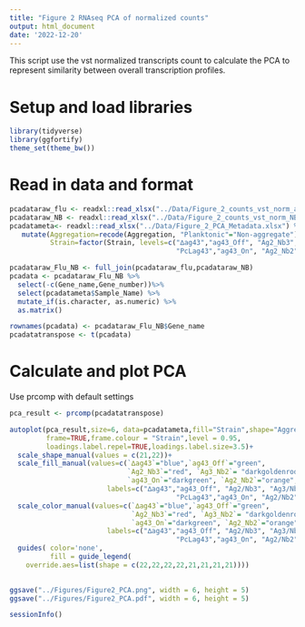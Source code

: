 ```yaml
---
title: "Figure 2 RNAseq PCA of normalized counts"
output: html_document
date: '2022-12-20'
---
```


This script use the vst normalized transcripts count to calculate the PCA to represent similarity between overall transcription profiles.

# Setup and load libraries
```r
library(tidyverse)
library(ggfortify)
theme_set(theme_bw())
```

# Read in data and format
```r
pcadataraw_flu <- readxl::read_xlsx("../Data/Figure_2_counts_vst_norm_ag43.xlsx")
pcadataraw_NB <- readxl::read_xlsx("../Data/Figure_2_counts_vst_norm_NB.xlsx")
pcadatameta<- readxl::read_xlsx("../Data/Figure_2_PCA_Metadata.xlsx") %>% 
   mutate(Aggregation=recode(Aggregation, "Planktonic"="Non-aggregate"),
          Strain=factor(Strain, levels=c("∆ag43","ag43_Off", "Ag2_Nb3", "Ag3_Nb2",
                                         "PcLag43","ag43_On", "Ag2_Nb2", "Ag3_Nb3")))
```


```r
pcadataraw_Flu_NB <- full_join(pcadataraw_flu,pcadataraw_NB)
pcadata <- pcadataraw_Flu_NB %>% 
  select(-c(Gene_name,Gene_number))%>%
  select(pcadatameta$Sample_Name) %>%
  mutate_if(is.character, as.numeric) %>% 
  as.matrix() 

rownames(pcadata) <- pcadataraw_Flu_NB$Gene_name
pcadatatranspose <- t(pcadata) 

```
# Calculate and plot PCA
Use prcomp with default settings
```r
pca_result <- prcomp(pcadatatranspose)
```


```r
autoplot(pca_result,size=6, data=pcadatameta,fill="Strain",shape="Aggregation",
         frame=TRUE,frame.colour = "Strain",level = 0.95,
         loadings.label.repel=TRUE,loadings.label.size=3.5)+
  scale_shape_manual(values = c(21,22))+
  scale_fill_manual(values=c(`∆ag43`="blue",`ag43_Off`="green",
                             `Ag2_Nb3`="red", `Ag3_Nb2`= "darkgoldenrod", PcLag43="dodgerblue", 
                             `ag43_On`="darkgreen", `Ag2_Nb2`="orange",`Ag3_Nb3`="darkred"),
                        labels=c("∆ag43","ag43_Off", "Ag2/Nb3", "Ag3/Nb2",
                                         "PcLag43","ag43_On", "Ag2/Nb2", "Ag3/Nb3"))+
  scale_color_manual(values=c(`∆ag43`="blue",`ag43_Off`="green",
                              `Ag2_Nb3`="red", `Ag3_Nb2`= "darkgoldenrod", PcLag43="dodgerblue", 
                              `ag43_On`="darkgreen", `Ag2_Nb2`="orange",`Ag3_Nb3`="darkred"),
                        labels=c("∆ag43","ag43_Off", "Ag2/Nb3", "Ag3/Nb2",
                                         "PcLag43","ag43_On", "Ag2/Nb2", "Ag3/Nb3"))+
  guides( color='none',
          fill = guide_legend(
    override.aes=list(shape = c(22,22,22,22,21,21,21,21))))

  
ggsave("../Figures/Figure2_PCA.png", width = 6, height = 5)
ggsave("../Figures/Figure2_PCA.pdf", width = 6, height = 5)

```


```r
sessionInfo()
```

